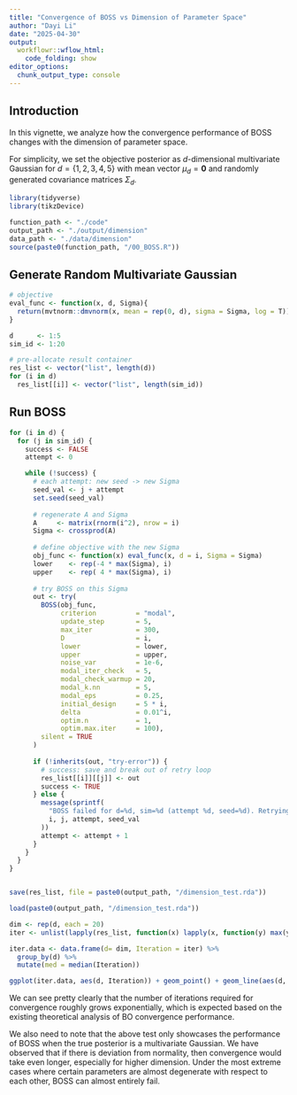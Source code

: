 ```yaml
---
title: "Convergence of BOSS vs Dimension of Parameter Space"
author: "Dayi Li"
date: "2025-04-30"
output: 
  workflowr::wflow_html:
    code_folding: show
editor_options:
  chunk_output_type: console
---
```



## Introduction

In this vignette, we analyze how the convergence performance of BOSS changes with the dimension of parameter space.

For simplicity, we set the objective posterior as $d$-dimensional multivariate Gaussian for $d = \{1, 2, 3, 4, 5\}$ with mean vector $\mu_d = \mathbf{0}$ and randomly generated covariance matrices $\Sigma_d$. 

```r
library(tidyverse)
library(tikzDevice)

function_path <- "./code"
output_path <- "./output/dimension"
data_path <- "./data/dimension"
source(paste0(function_path, "/00_BOSS.R"))
```

## Generate Random Multivariate Gaussian

```r
# objective
eval_func <- function(x, d, Sigma){
  return(mvtnorm::dmvnorm(x, mean = rep(0, d), sigma = Sigma, log = T))
}

d      <- 1:5
sim_id <- 1:20

# pre-allocate result container
res_list <- vector("list", length(d))
for (i in d) 
  res_list[[i]] <- vector("list", length(sim_id))
```

## Run BOSS

```r

for (i in d) {
  for (j in sim_id) {
    success <- FALSE
    attempt <- 0

    while (!success) {
      # each attempt: new seed -> new Sigma
      seed_val <- j + attempt
      set.seed(seed_val)
      
      # regenerate A and Sigma
      A     <- matrix(rnorm(i^2), nrow = i)
      Sigma <- crossprod(A)
      
      # define objective with the new Sigma
      obj_func <- function(x) eval_func(x, d = i, Sigma = Sigma)
      lower    <- rep(-4 * max(Sigma), i)
      upper    <- rep( 4 * max(Sigma), i)
      
      # try BOSS on this Sigma
      out <- try(
        BOSS(obj_func,
             criterion          = "modal",
             update_step        = 5,
             max_iter           = 300,
             D                  = i,
             lower              = lower,
             upper              = upper,
             noise_var          = 1e-6,
             modal_iter_check   = 5,
             modal_check_warmup = 20,
             modal_k.nn         = 5,
             modal_eps          = 0.25,
             initial_design     = 5 * i,
             delta              = 0.01^i,
             optim.n            = 1,
             optim.max.iter     = 100),
        silent = TRUE
      )
      
      if (!inherits(out, "try-error")) {
        # success: save and break out of retry loop
        res_list[[i]][[j]] <- out
        success <- TRUE
      } else {
        message(sprintf(
          "BOSS failed for d=%d, sim=%d (attempt %d, seed=%d). Retrying with new Sigma…",
          i, j, attempt, seed_val
        ))
        attempt <- attempt + 1
      }
    }
  }
}


save(res_list, file = paste0(output_path, "/dimension_test.rda"))
```

```r
load(paste0(output_path, "/dimension_test.rda"))

dim <- rep(d, each = 20)
iter <- unlist(lapply(res_list, function(x) lapply(x, function(y) max(y$modal_result$i)))) + 5*dim

iter.data <- data.frame(d= dim, Iteration = iter) %>%
  group_by(d) %>%
  mutate(med = median(Iteration))

ggplot(iter.data, aes(d, Iteration)) + geom_point() + geom_line(aes(d, med))
```

We can see pretty clearly that the number of iterations required for convergence roughly grows exponentially, which is expected based on the existing theoretical analysis of BO convergence performance.

We also need to note that the above test only showcases the performance of BOSS when the true posterior is a multivariate Gaussian. We have observed that if there is deviation from normality, then convergence would take even longer, especially for higher dimension. Under the most extreme cases where certain parameters are almost degenerate with respect to each other, BOSS can almost entirely fail.









